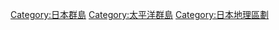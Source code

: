 {{Catmore}}

{{DEFAULTSORT:Ryukyu}}
[[Category:日本群島|Category:日本群島]]
[[Category:太平洋群島|Category:太平洋群島]]
[[Category:日本地理區劃|Category:日本地理區劃]]